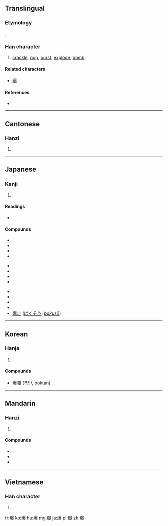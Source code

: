 ==Translingual==

===Etymology===
{{Han compound|火|暴|ls=psc|c1=s|c2=p}}.

===Han character===
{{Han char|rn=86|rad=火|as=15|sn=19|four=9683<sub>2</sub>|canj=火日廿水 (FATE)|ids=⿰[[火]][[暴]]}}

# [[crackle]], [[pop]], [[burst]], [[explode]], [[bomb]]

====Related characters====
* [[曝]]

====References====
* {{Han ref|kx=0686.160|dkj=19540|dj=1099.030|hdz=32245.110|uh=7206|ud=29190|bh=C37A|bd=50042}}

----

==Cantonese==

===Hanzi===
{{yue-hanzi|jyut=[[baau3]]|y=baau3}}

# {{defn|lang=yue|sort=火15}}

----

==Japanese==

===Kanji===
{{ja-kanji|grade=c|rs=火15}}

# {{defn|lang=ja|sort=火15}}

====Readings====
* {{ja-readings|kanyoon=[[ばく]] (baku)|kun=[[さける]] (sakeru), [[やく]] (yaku)}}

====Compounds====
{{top3}}
* {{l|ja|sc=Jpan|爆発|tr=ばくはつ, bakuhatsu}}
* {{l|ja|sc=Jpan|爆発的|tr=ばくはつてきな, bakuhatsuteki}}
* {{l|ja|sc=Jpan|爆薬|tr=ばくやく, bakuyaku}}
* {{l|ja|sc=Jpan|空爆|tr=くうばく, kūbaku}}
{{mid3}}
* {{l|ja|sc=Jpan|爆弾|tr=ばくだん, bakudan}}
* {{l|ja|sc=Jpan|水爆|tr=すいばく, suibaku}}
* {{l|ja|sc=Jpan|原爆|tr=げんばく, genbaku}}
* {{l|ja|sc=Jpan|原水爆|tr=げんすいばく, gensuibaku}}
{{mid3}}
* {{l|ja|sc=Jpan|被爆|tr=ひばく, hibaku}}
* {{l|ja|sc=Jpan|爆殺|tr=ばくさつ, bakusatsu}}
* {{l|ja|sc=Jpan|爆死|tr=ばくし, bakushi}}
* {{l|ja|sc=Jpan|爆乳|tr=ばくにゅう, bakunyū}}
* [[爆走]] ([[ばくそう]], ''[[bakusō]]'')
{{bottom}}

----

==Korean==

===Hanja===
{{ko-hanja|hangeul=[[폭]], [[박]]|eumhun=|rv=pok, bak|mr=p'ok, pak|y=phok, pak}}

# {{defn|lang=ko|sort=火15}}

====Compounds====
* [[爆彈]] ([[폭탄]], poktan)

----

==Mandarin==

===Hanzi===
{{cmn-hanzi|pin=[[bào]] ([[bao4]])|wg=pao<sup>4</sup>}}

# {{defn|lang=cmn|sort=火15}}

====Compounds====
* {{l|cmn|爆炸}}
* {{l|cmn|宫爆}}
* {{l|cmn|宫爆鸡丁}}

----

==Vietnamese==

===Han character===
{{vi-hantu|[[bạo]]|rs=火15}}

# {{defn|lang=vi|sort=火15}}

[[fr:爆]]
[[ko:爆]]
[[hu:爆]]
[[mg:爆]]
[[ja:爆]]
[[pl:爆]]
[[zh:爆]]